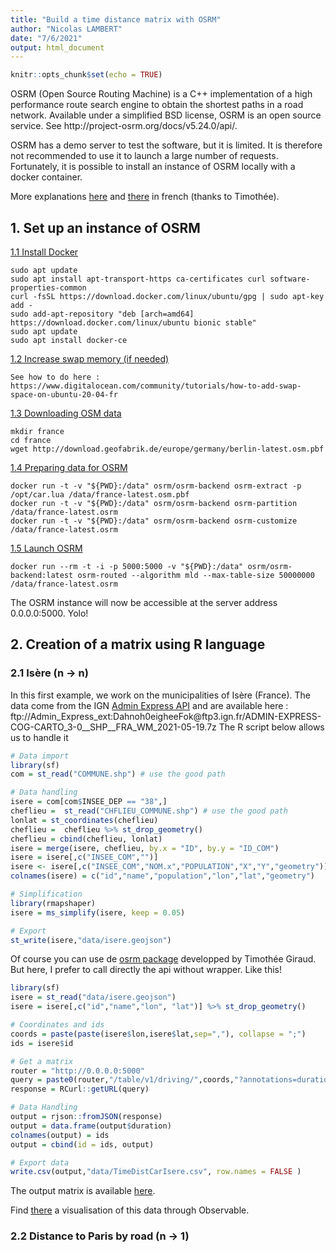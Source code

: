```yaml
---
title: "Build a time distance matrix with OSRM"
author: "Nicolas LAMBERT"
date: "7/6/2021"
output: html_document
---
```


```r
knitr::opts_chunk$set(echo = TRUE)
```

OSRM (Open Source Routing Machine) is a C++ implementation of a high performance route search engine to obtain the shortest paths in a road network. Available under a simplified BSD license, OSRM is an open source service. See http://project-osrm.org/docs/v5.24.0/api/. 

OSRM has a demo server to test the software, but it is limited. It is therefore not recommended to use it to launch a large number of requests. Fortunately, it is possible to install an instance of OSRM locally with a docker container.

More explanations [here](https://github.com/Project-OSRM/osrm-backend) and [there](https://rcarto.gitpages.huma-num.fr/materaccess/01_install_OSRM.html) in french (thanks to Timothée).

## 1. Set up an instance of OSRM

<ins>1.1 Install Docker</ins>

```
sudo apt update
sudo apt install apt-transport-https ca-certificates curl software-properties-common
curl -fsSL https://download.docker.com/linux/ubuntu/gpg | sudo apt-key add -
sudo add-apt-repository "deb [arch=amd64] https://download.docker.com/linux/ubuntu bionic stable"
sudo apt update
sudo apt install docker-ce
```

<ins>1.2 Increase swap memory (if needed)</ins>

```
See how to do here : https://www.digitalocean.com/community/tutorials/how-to-add-swap-space-on-ubuntu-20-04-fr
```

<ins>1.3 Downloading OSM data</ins>

```
mkdir france
cd france
wget http://download.geofabrik.de/europe/germany/berlin-latest.osm.pbf
```

<ins>1.4 Preparing data for OSRM</ins>

```
docker run -t -v "${PWD}:/data" osrm/osrm-backend osrm-extract -p /opt/car.lua /data/france-latest.osm.pbf
docker run -t -v "${PWD}:/data" osrm/osrm-backend osrm-partition /data/france-latest.osrm
docker run -t -v "${PWD}:/data" osrm/osrm-backend osrm-customize /data/france-latest.osrm
```

<ins>1.5 Launch OSRM</ins>

```
docker run --rm -t -i -p 5000:5000 -v "${PWD}:/data" osrm/osrm-backend:latest osrm-routed --algorithm mld --max-table-size 50000000 /data/france-latest.osrm
```

The OSRM instance will now be accessible at the server address 0.0.0.0:5000. Yolo! 

## 2. Creation of a matrix using R language

### 2.1 Isère (n -> n)

In this first example, we work on the municipalities of Isère (France). The data come from the IGN [Admin Express API](https://geoservices.ign.fr/documentation/diffusion/telechargement-donnees-libres.html#admin-express) and are available here : ftp://Admin_Express_ext:Dahnoh0eigheeFok@ftp3.ign.fr/ADMIN-EXPRESS-COG-CARTO_3-0__SHP__FRA_WM_2021-05-19.7z
The R script below allows us to handle it 

``` r
# Data import
library(sf)
com = st_read("COMMUNE.shp") # use the good path

# Data handling
isere = com[com$INSEE_DEP == "38",]
cheflieu =  st_read("CHFLIEU_COMMUNE.shp") # use the good path
lonlat = st_coordinates(cheflieu)
cheflieu =  cheflieu %>% st_drop_geometry()
cheflieu = cbind(cheflieu, lonlat)
isere = merge(isere, cheflieu, by.x = "ID", by.y = "ID_COM")
isere = isere[,c("INSEE_COM","")]
isere <- isere[,c("INSEE_COM","NOM.x","POPULATION","X","Y","geometry")]
colnames(isere) = c("id","name","population","lon","lat","geometry")

# Simplification
library(rmapshaper)
isere = ms_simplify(isere, keep = 0.05)

# Export
st_write(isere,"data/isere.geojson")
```

Of course you can use de [osrm package](https://github.com/riatelab/osrm) developped by Timothée Giraud. But here, I prefer to call directly the api without wrapper. Like this!

``` r
library(sf)
isere = st_read("data/isere.geojson")
isere = isere[,c("id","name","lon", "lat")] %>% st_drop_geometry()

# Coordinates and ids
coords = paste(paste(isere$lon,isere$lat,sep=","), collapse = ";")
ids = isere$id

# Get a matrix
router = "http://0.0.0.0:5000"
query = paste0(router,"/table/v1/driving/",coords,"?annotations=duration")
response = RCurl::getURL(query)

# Data Handling
output = rjson::fromJSON(response)
output = data.frame(output$duration)
colnames(output) = ids
output = cbind(id = ids, output)

# Export data
write.csv(output,"data/TimeDistCarIsere.csv", row.names = FALSE )
```

The output matrix is available [here](data/TimeDistCarIsere.csv).

Find [there](https://observablehq.com/@neocartocnrs/iseredistancematrix) a visualisation of this data through Observable.

### 2.2 Distance to Paris by road (n -> 1)





